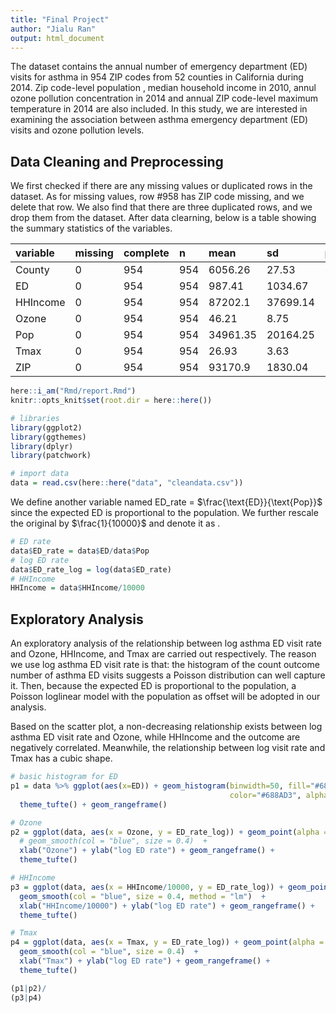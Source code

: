 ```yaml
---
title: "Final Project"
author: "Jialu Ran"
output: html_document
---
```


The dataset contains the annual number of emergency department (ED) visits for asthma in 954 ZIP codes from 52 counties in California during 2014. Zip code-level population \textit{pop}, median household income \textit{HHIncome} in 2010, annul ozone pollution concentration \textit{Ozone} in 2014 and annual ZIP code-level maximum temperature \textit{Tmax} in 2014 are also included. In this study, we are interested in examining the association between asthma emergency department (ED) visits and ozone pollution levels. 

## Data Cleaning and Preprocessing

We first checked if there are any missing values or duplicated rows in the dataset. As for missing values, row #958 has ZIP code missing, and we delete that row. We also find that there are three duplicated rows, and we drop them from the dataset. After data clearning, below is a table showing the summary statistics of the variables.

|variable |missing |complete |n   |mean     |sd       |p0    |p25      |median  |p75       |p100   |
|:--------|:-------|:--------|:---|:--------|:--------|:-----|:--------|:-------|:---------|:------|
|County   |0       |954      |954 |6056.26  |27.53    |6001  |6037     |6059    |6075      |6115   |
|ED       |0       |954      |954 |987.41   |1034.67  |35    |328      |629     |1244      |8506   |
|HHIncome |0       |954      |954 |87202.1  |37699.14 |14917 |60624.5  |81125   |107270.25 |246979 |
|Ozone    |0       |954      |954 |46.21    |8.75     |25.8  |39.4     |46.1    |52.7      |70.9   |
|Pop      |0       |954      |954 |34961.35 |20164.25 |2016  |20342.75 |33077   |46895.5   |108969 |
|Tmax     |0       |954      |954 |26.93    |3.63     |16.2  |24.4     |26.6    |29.7      |38.1   |
|ZIP      |0       |954      |954 |93170.9  |1830.04  |90001 |91766.25 |93038.5 |94803.75  |96161  |

```r
here::i_am("Rmd/report.Rmd")
knitr::opts_knit$set(root.dir = here::here())
```

```r
# libraries
library(ggplot2)
library(ggthemes)
library(dplyr)
library(patchwork)

# import data
data = read.csv(here::here("data", "cleandata.csv"))
```

We define another variable named ED_rate = $\frac{\text{ED}}{\text{Pop}}$ since the expected ED is proportional to the population. We further rescale the original \textit{HHIncome} by $\frac{1}{10000}$ and denote it as \textit{HHIncome}. 

```r
# ED rate
data$ED_rate = data$ED/data$Pop
# log ED rate
data$ED_rate_log = log(data$ED_rate)
# HHIncome 
HHIncome = data$HHIncome/10000
```

## Exploratory Analysis

An exploratory analysis of the relationship between log asthma ED visit rate and Ozone, HHIncome, and Tmax are carried out respectively. The reason we use log asthma ED visit rate is that: the histogram of the count outcome number of asthma ED visits suggests a Poisson distribution can well capture it. Then, because the expected ED is proportional to the population, a Poisson loglinear model with the population as offset will be adopted in our analysis.

Based on the scatter plot, a non-decreasing relationship exists between log asthma ED visit rate and Ozone, while HHIncome and the outcome are negatively correlated. Meanwhile, the relationship between log visit rate and Tmax has a cubic shape.

```r
# basic histogram for ED
p1 = data %>% ggplot(aes(x=ED)) + geom_histogram(binwidth=50, fill="#688AD3", 
                                                 color="#688AD3", alpha=0.2) +
  theme_tufte() + geom_rangeframe()

# Ozone
p2 = ggplot(data, aes(x = Ozone, y = ED_rate_log)) + geom_point(alpha = 0.5) + 
  # geom_smooth(col = "blue", size = 0.4)  + 
  xlab("Ozone") + ylab("log ED rate") + geom_rangeframe() + 
  theme_tufte() 

# HHIncome
p3 = ggplot(data, aes(x = HHIncome/10000, y = ED_rate_log)) + geom_point(alpha = 0.5) + 
  geom_smooth(col = "blue", size = 0.4, method = "lm")  + 
  xlab("HHIncome/10000") + ylab("log ED rate") + geom_rangeframe() + 
  theme_tufte() 

# Tmax
p4 = ggplot(data, aes(x = Tmax, y = ED_rate_log)) + geom_point(alpha = 0.5) + 
  geom_smooth(col = "blue", size = 0.4)  + 
  xlab("Tmax") + ylab("log ED rate") + geom_rangeframe() + 
  theme_tufte() 

(p1|p2)/
(p3|p4)
```

